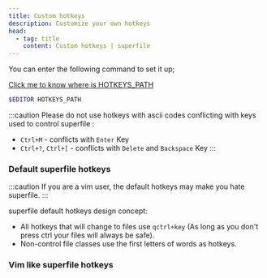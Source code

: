 ```yaml
---
title: Custom hotkeys
description: Customize your own hotkeys
head:
  - tag: title
    content: Custom hotkeys | superfile
---
```



You can enter the following command to set it up;

[Click me to know where is HOTKEYS_PATH](/configure/config-file-path#hotkeys)

```bash
$EDITOR HOTKEYS_PATH
```

:::caution
Please do not use hotkeys with ascii codes conflicting with keys used to control superfile : 
- `Ctrl+M` - conflicts with `Enter` Key
- `Ctrl+?`, `Ctrl+[` - conflicts with `Delete` and `Backspace` Key
:::

### Default superfile hotkeys

:::caution
If you are a vim user, the default hotkeys may make you hate superfile.
:::

superfile default hotkeys design concept:
- All hotkeys that will change to files use `qctrl+key` (As long as you don't press ctrl your files will always be safe).
- Non-control file classes use the first letters of words as hotkeys.

<CodeBlock file="src/superfile_config/hotkeys.toml" />

### Vim like superfile hotkeys

<CodeBlock file="src/superfile_config/vimHotkeys.toml" />